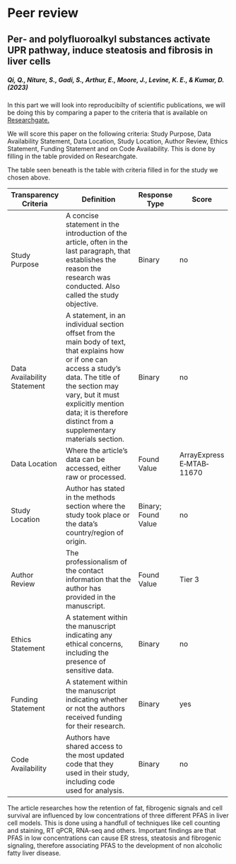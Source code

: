 # Peer review

<h2>

Per‐ and polyfluoroalkyl substances activate UPR pathway, induce steatosis and fibrosis in liver cells

</h2>

<h5>

Qi, Q., Niture, S., Gadi, S., Arthur, E., Moore, J., Levine, K. E., & Kumar, D. (2023)

</h5>

In this part we will look into reproducibilty of scientific publications, we will be doing this by comparing a paper to the criteria that is available on [Researchgate.](https://www.researchgate.net/publication/340244621_Reproducibility_and_reporting_practices_in_COVID-19_preprint_manuscripts)

We will score this paper on the following criteria: Study Purpose, Data Availability Statement, Data Location, Study Location, Author Review, Ethics Statement, Funding Statement and on Code Availability. This is done by filling in the table provided on Researchgate.

The table seen beneath is the table with criteria filled in for the study we chosen above.

+-----------------------------+--------------------------------------------------------------------------------------------------------------------------------------------------------------------------------------------------------------------------------------------------------------------------+---------------------+---------------------------+
| Transparency Criteria       | Definition                                                                                                                                                                                                                                                               | Response Type       | Score                     |
+=============================+==========================================================================================================================================================================================================================================================================+=====================+===========================+
| Study Purpose               | A concise statement in the introduction of the article, often in the last paragraph, that establishes the reason the research was conducted. Also called the study objective.                                                                                            | Binary              | no                        |
+-----------------------------+--------------------------------------------------------------------------------------------------------------------------------------------------------------------------------------------------------------------------------------------------------------------------+---------------------+---------------------------+
| Data Availability Statement | A statement, in an individual section offset from the main body of text, that explains how or if one can access a study's data. The title of the section may vary, but it must explicitly mention data; it is therefore distinct from a supplementary materials section. | Binary              | no                        |
+-----------------------------+--------------------------------------------------------------------------------------------------------------------------------------------------------------------------------------------------------------------------------------------------------------------------+---------------------+---------------------------+
| Data Location               | Where the article's data can be accessed, either raw or processed.                                                                                                                                                                                                       | Found Value         | ArrayExpress E‐MTAB‐11670 |
+-----------------------------+--------------------------------------------------------------------------------------------------------------------------------------------------------------------------------------------------------------------------------------------------------------------------+---------------------+---------------------------+
| Study Location              | Author has stated in the methods section where the study took place or the data's country/region of origin.                                                                                                                                                              | Binary; Found Value | no                        |
+-----------------------------+--------------------------------------------------------------------------------------------------------------------------------------------------------------------------------------------------------------------------------------------------------------------------+---------------------+---------------------------+
| Author Review               | The professionalism of the contact information that the author has provided in the manuscript.                                                                                                                                                                           | Found Value         | Tier 3                    |
+-----------------------------+--------------------------------------------------------------------------------------------------------------------------------------------------------------------------------------------------------------------------------------------------------------------------+---------------------+---------------------------+
| Ethics Statement            | A statement within the manuscript indicating any ethical concerns, including the presence of sensitive data.                                                                                                                                                             | Binary              | no                        |
+-----------------------------+--------------------------------------------------------------------------------------------------------------------------------------------------------------------------------------------------------------------------------------------------------------------------+---------------------+---------------------------+
| Funding Statement           | A statement within the manuscript indicating whether or not the authors received funding for their research.                                                                                                                                                             | Binary              | yes                       |
+-----------------------------+--------------------------------------------------------------------------------------------------------------------------------------------------------------------------------------------------------------------------------------------------------------------------+---------------------+---------------------------+
| Code Availability           | Authors have shared access to the most updated code that they used in their study, including code used for analysis.                                                                                                                                                     | Binary              | no                        |
+-----------------------------+--------------------------------------------------------------------------------------------------------------------------------------------------------------------------------------------------------------------------------------------------------------------------+---------------------+---------------------------+

The article researches how the retention of fat, fibrogenic signals and cell survival are influenced by low concentrations of three different PFAS in liver cell models. This is done using a handfull of techniques like cell counting and staining, RT qPCR, RNA-seq and others. Important findings are that PFAS in low concentrations can cause ER stress, steatosis and fibrogenic signaling, therefore associating PFAS to the development of non alcoholic fatty liver disease.


